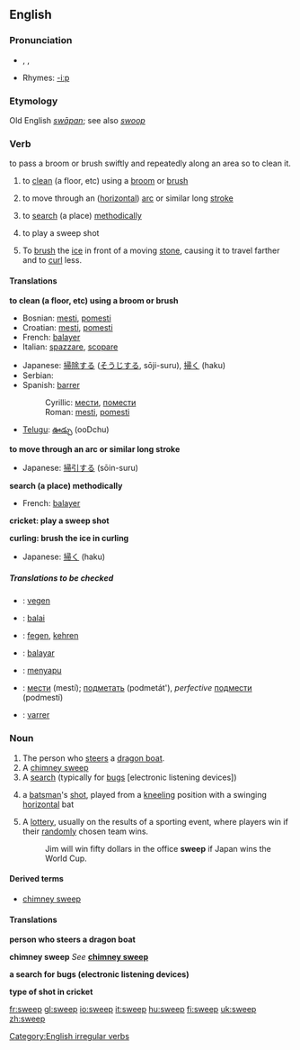 ==English==

===Pronunciation===
* {{AHD|swēp}}, {{IPA|/swiːp/}}, {{SAMPA|/swi:p/}}
*Rhymes: [[Rhymes:English:-iːp|-iːp]]
===Etymology===
{{webster}}
Old English ''[[swāpan]]''; see also ''[[swoop]]''

===Verb===
to pass a broom or brush swiftly and repeatedly along an area so to clean it. 

{{en-verb|sweeps|sweeping|swept}}

#{{transitive}} to [[clean]] (a floor, etc) using a [[broom]] or [[brush]]
#{{intransitive}} to move through an ([[horizontal]]) [[arc]] or similar long [[stroke]]
#{{transitive}} to [[search]] (a place) [[methodically]]
# {{cricket}} to play a sweep shot
# {{curling}} To [[brush]] the [[ice]] in front of a moving [[stone]], causing it to travel farther and to [[curl]] less.

====Translations====
'''to clean (a floor, etc) using a broom or brush'''
{{top}}
*Bosnian: [[mesti#Bosnian|mesti]], [[pomesti#Bosnian|pomesti]]
*Croatian: [[mesti#Croatian|mesti]], [[pomesti#Croatian|pomesti]]
*French: [[balayer]]
*Italian: [[spazzare]], [[scopare]]
{{mid}}
*Japanese: [[掃除]]する ([[そうじ]]する, sōji-suru), [[掃く]] (haku)
*Serbian:
*Spanish: [[barrer#Spanish|barrer]]
*:Cyrillic: [[мести#Serbian|мести]], [[помести#Serbian|помести]]
*:Roman: [[mesti#Serbian|mesti]], [[pomesti#Serbian|pomesti]]
*[[Telugu]]: [[ఊడ్చు]] (ooDchu)
{{bottom}}

'''to move through an arc or similar long stroke'''
{{top}}
{{mid}}
*Japanese: [[掃引]]する (sōin-suru)
{{bottom}}

'''search (a place) methodically'''
{{top}}
*French: [[balayer]]
{{mid}}
{{bottom}}

'''cricket: play a sweep shot'''
{{top}}
{{mid}}
{{bottom}}

'''curling: brush the ice in curling'''
{{top}}
{{mid}}
*Japanese: [[掃く]] (haku)
{{bottom}}

=====Translations to be checked=====
<!--Remove this section once all of the translations below have been moved into the tables above.-->
{{checktrans}}
{{top}}
*{{ttbc|Dutch}}: [[vegen]]
*{{ttbc|Esperanto}}: [[balai]]
*{{ttbc|German}}: [[fegen]], [[kehren]]
*{{ttbc|Ido}}: [[balayar]]
{{mid}}
*{{ttbc|Indonesian}}: [[sapu|menyapu]]
*{{ttbc|Russian}}: [[мести]] (mestí); [[подметать]] (podmetát'), ''perfective'' [[подмести]] (podmestí)
*{{ttbc|Portuguese}}: [[varrer]]
{{bottom}}

===Noun===
{{en-noun}}

# The person who [[steer]]s a [[dragon boat]].<!-- possibly other types of boats? -->
# A [[chimney sweep]]
# A [[search]] (typically for [[bug]]s [electronic listening devices])
#{{cricket}} a [[batsman]]'s [[shot]], played from a [[kneeling]] position with a swinging [[horizontal]] bat
# A [[lottery]], usually on the results of a sporting event, where players win if their [[random]]ly chosen team wins.
#:Jim will win fifty dollars in the office '''sweep''' if Japan wins the World Cup.

====Derived terms====
*[[chimney sweep]]

====Translations====
'''person who steers a dragon boat'''
{{top}}
{{mid}}
{{bottom}}

'''chimney sweep'''
''See'' '''[[chimney sweep]]'''
{{top}}
{{mid}}
{{bottom}}

'''a search for bugs (electronic listening devices)'''
{{top}}
{{mid}}
{{bottom}}

'''type of shot in cricket'''
{{top}}
{{mid}}
{{bottom}}

[[Category:English irregular verbs]]

[[fr:sweep]]
[[gl:sweep]]
[[io:sweep]]
[[it:sweep]]
[[hu:sweep]]
[[fi:sweep]]
[[uk:sweep]]
[[zh:sweep]]